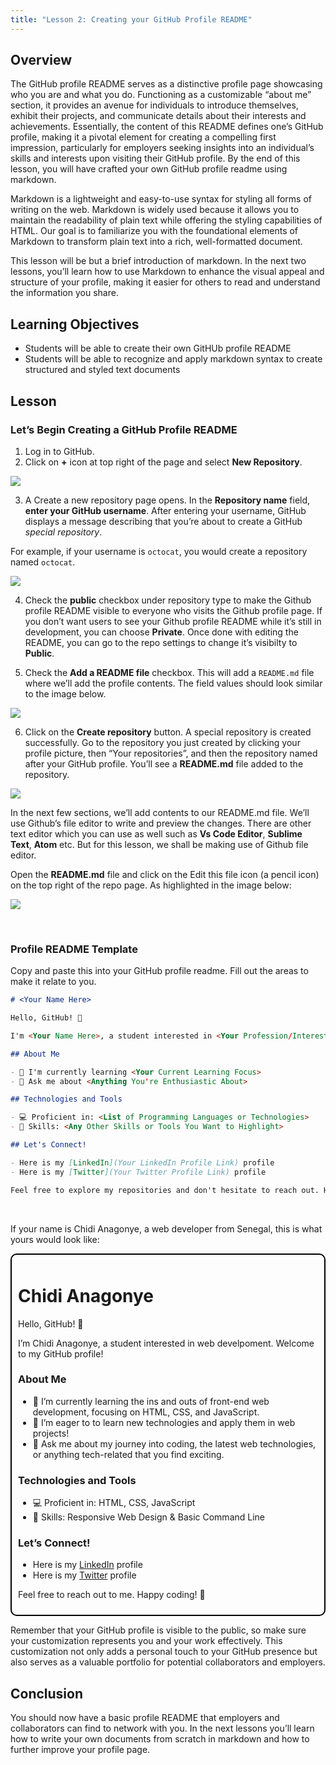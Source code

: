 ```yaml
---
title: "Lesson 2: Creating your GitHub Profile README"
---
```



## Overview

The GitHub profile README serves as a distinctive profile page showcasing who you are and what you do. Functioning as a customizable "about me" section, it provides an avenue for individuals to introduce themselves, exhibit their projects, and communicate details about their interests and achievements. Essentially, the content of this README defines one's GitHub profile, making it a pivotal element for creating a compelling first impression, particularly for employers seeking insights into an individual's skills and interests upon visiting their GitHub profile. By the end of this lesson, you will have crafted your own GitHub profile readme using markdown.

Markdown is a lightweight and easy-to-use syntax for styling all forms of writing on the web. Markdown is widely used because it allows you to maintain the readability of plain text while offering the styling capabilities of HTML. Our goal is to familiarize you with the foundational elements of Markdown to transform plain text into a rich, well-formatted document.

This lesson will be but a brief introduction of markdown. In the next two lessons, you'll learn how to use Markdown to enhance the visual appeal and structure of your profile, making it easier for others to read and understand the information you share.

## Learning Objectives

-   Students will be able to create their own GitHUb profile README
-   Students will be able to recognize and apply markdown syntax to create structured and styled text documents

## Lesson

### Let's Begin Creating a GitHub Profile README

1.  Log in to GitHub.
2.  Click on **+** icon at top right of the page and select **New Repository**.

![](./images/1.png)

3.  A Create a new repository page opens. In the **Repository name** field, **enter your GitHub username**. After entering your username, GitHub displays a message describing that you're about to create a GitHub *special repository*.

For example, if your username is `octocat`, you would create a repository named `octocat`.

![](./images/2.1.png)

4.  Check the **public** checkbox under repository type to make the Github profile README visible to everyone who visits the Github profile page. If you don't want users to see your Github profile README while it's still in development, you can choose **Private**. Once done with editing the README, you can go to the repo settings to change it's visibilty to **Public**.

5.  Check the **Add a README file** checkbox. This will add a `README.md` file where we'll add the profile contents. The field values should look similar to the image below.

![](./images/2.png)

6.  Click on the **Create repository** button. A special repository is created successfully. Go to the repository you just created by clicking your profile picture, then "Your repositories", and then the repository named after your GitHub profile. You'll see a **README.md** file added to the repository.

![](./images/3.png)

In the next few sections, we'll add contents to our README.md file. We'll use Github's file editor to write and preview the changes. There are other text editor which you can use as well such as **Vs Code Editor**, **Sublime Text**, **Atom** etc. But for this lesson, we shall be making use of Github file editor.

Open the **README.md** file and click on the Edit this file icon (a pencil icon) on the top right of the repo page. As highlighted in the image below:

![](./images/3.1.png)

<br>

### Profile README Template

Copy and paste this into your GitHub profile readme. Fill out the areas to make it relate to you.

``` md
# <Your Name Here>

Hello, GitHub! 👋

I'm <Your Name Here>, a student interested in <Your Profession/Interests such as: computer science, data science, web develpoment, machine learning, data engineering, statistics, software development...>. Welcome to my GitHub profile!

## About Me

- 🌱 I'm currently learning <Your Current Learning Focus>
- 💬 Ask me about <Anything You're Enthusiastic About>

## Technologies and Tools

- 💻 Proficient in: <List of Programming Languages or Technologies>
- 🚀 Skills: <Any Other Skills or Tools You Want to Highlight>

## Let's Connect!

- Here is my [LinkedIn](Your LinkedIn Profile Link) profile
- Here is my [Twitter](Your Twitter Profile Link) profile

Feel free to explore my repositories and don't hesitate to reach out. Happy coding! 🚀
```

<br>

If your name is Chidi Anagonye, a web developer from Senegal, this is what yours would look like:

::: {style="border: 2px solid #000; padding: 10px; border-radius: 10px;"}
<h1>Chidi Anagonye</h1>

Hello, GitHub! 👋

I'm Chidi Anagonye, a student interested in web develpoment. Welcome to my GitHub profile!

<h3>About Me</h3>

-   🌱 I'm currently learning the ins and outs of front-end web development, focusing on HTML, CSS, and JavaScript.
-   👯 I'm eager to to learn new technologies and apply them in web projects!
-   💬 Ask me about my journey into coding, the latest web technologies, or anything tech-related that you find exciting.

<h3>Technologies and Tools</h3>

-   💻 Proficient in: HTML, CSS, JavaScript
-   🚀 Skills: Responsive Web Design & Basic Command Line

<h3>Let's Connect!</h3>

-   Here is my [LinkedIn](Your%20LinkedIn%20Profile%20Link) profile
-   Here is my [Twitter](Your%20Twitter%20Profile%20Link) profile

Feel free to reach out to me. Happy coding! 🚀
:::


Remember that your GitHub profile is visible to the public, so make sure your customization represents you and your work effectively. This customization not only adds a personal touch to your GitHub presence but also serves as a valuable portfolio for potential collaborators and employers.


## Conclusion

You should now have a basic profile README that employers and collaborators can find to network with you. In the next lessons you'll learn how to write your own documents from scratch in markdown and how to further improve your profile page.

